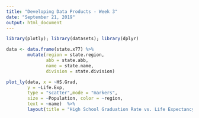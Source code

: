 ```yaml
---
title: "Developing Data Products - Week 3"
date: "September 21, 2019"
output: html_document
---
```


```r
library(plotly); library(datasets); library(dplyr)

data <- data.frame(state.x77) %>% 
        mutate(region = state.region,
               abb = state.abb,
               name = state.name,
               division = state.division)
```

```r
plot_ly(data, x = ~HS.Grad, 
        y = ~Life.Exp, 
        type = "scatter",mode = "markers", 
        size = ~Population, color = ~region,
        text = ~name)  %>% 
        layout(title = "High School Graduation Rate vs. Life Expectancy")
```
